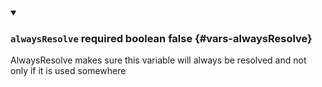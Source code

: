 
<details className="config-field" data-expandable="false" open>
<summary>

### `alwaysResolve` <span className="config-field-required" data-required="false">required</span> <span className="config-field-type">boolean</span> <span className="config-field-default">false</span> <span className="config-field-enum"></span> {#vars-alwaysResolve}

AlwaysResolve makes sure this variable will always be resolved and not only if it is used somewhere

</summary>



</details>
